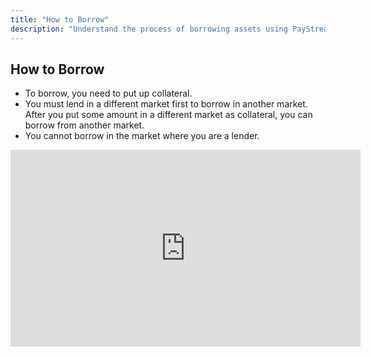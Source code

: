 ```yaml
---
title: "How to Borrow"
description: "Understand the process of borrowing assets using PayStream."
---
```


## How to Borrow

- To borrow, you need to put up collateral.
- You must lend in a different market first to borrow in another market. After you put some amount in a different market as collateral, you can borrow from another market.
- You cannot borrow in the market where you are a lender.

<iframe
  width="560"
  height="315"
  src="https://www.youtube.com/embed/RgkQKug-zr4"
  title="How to Borrow on PayStream"
  frameborder="0"
  allow="accelerometer; autoplay; clipboard-write; encrypted-media; gyroscope; picture-in-picture"
  allowfullscreen
></iframe> 